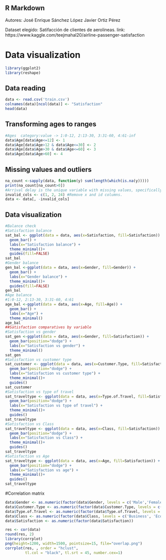 
## R Markdown

Autores:
José Enrique Sánchez López
Javier Ortiz Pérez

Dataset elegido:
Satifacción de clientes de aerolineas.
link: https://www.kaggle.com/teejmahal20/airline-passenger-satisfaction

# Data visualization
```{r}
library(ggplot2)
library(reshape)
```


## Data reading
```{r}
data <- read.csv('train.csv')
colnames(data)[ncol(data)] <- "Satisfaction"
head(data)
```

## Transforming ages to ranges
```{r}
#Ages  category:value -> 1:0-12, 2:13-30, 3:31-60, 4:61-inf
data$Age[data$Age<=12] <- 1
data$Age[data$Age>12 & data$Age<=30] <- 2 
data$Age[data$Age>30 & data$Age<=60] <- 3 
data$Age[data$Age>60] <- 4 
```


## Missing values and outliers
```{r}
na_count <-sapply(data, function(y) sum(length(which(is.na(y)))))
print(na_count[na_count>0])
#Arrival delay is the unique variable with missing values, specifically 310.  We are going to drop it.
invalid_cols <- c(1, 2, 24) #Remove x and id columns.
data <- data[, -invalid_cols]


```

## Data visualization
```{r}
#Balance check
#Satisfaction balance
sat_bal <- ggplot(data = data, aes(x=Satisfaction, fill=Satisfaction)) + 
  geom_bar() + 
  labs(x="Satisfaction balance") +
  theme_minimal()+
  guides(fill=FALSE)
sat_bal
#Gender balance
gen_bal <-ggplot(data = data, aes(x=Gender, fill=Gender)) + 
  geom_bar() + 
  labs(x="Gender balance") +
  theme_minimal()+
  guides(fill=FALSE)
gen_bal
#Age balance
#1:0-12, 2:13-30, 3:31-60, 4:61
age_bal <-ggplot(data = data, aes(x=Age, fill=Age)) + 
  geom_bar() + 
  labs(x="Age") +
  theme_minimal()
age_bal
##Satisfaction comparatives by variable
#Satisfaction vs gender
sat_gen <-ggplot(data = data, aes(x=Gender, fill=Satisfaction)) + 
  geom_bar(position="dodge") + 
  labs(x="Satisfaction vs gender") +
  theme_minimal()
sat_gen
#Satisfaction vs customer type
sat_customer <- ggplot(data = data, aes(x=Customer.Type, fill=Satisfaction)) + 
  geom_bar(position="dodge") + 
  labs(x="Satisfaction vs customer type") +
  theme_minimal()+
  guides()
sat_customer
#Satisfaction vs type of travel
sat_traveltype <- ggplot(data = data, aes(x=Type.of.Travel, fill=Satisfaction)) + 
  geom_bar(position="dodge") + 
  labs(x="Satisfaction vs type of travel") +
  theme_minimal()+
  guides()
sat_traveltype
#Satisfaction vs Class
sat_traveltype <- ggplot(data = data, aes(x=Class, fill=Satisfaction)) + 
  geom_bar(position="dodge") + 
  labs(x="Satisfaction vs Class") +
  theme_minimal()+
  guides()
sat_traveltype
#Satisfaction vs Age
sat_traveltype <- ggplot(data = data, aes(x=Age, fill=Satisfaction)) + 
  geom_bar(position="dodge") + 
  labs(x="Satisfaction vs age") +
  theme_minimal()+
  guides()
sat_traveltype
```


#Correlation matrix
```{r}
data$Gender <- as.numeric(factor(data$Gender, levels = c('Male','Female')))
data$Customer.Type <- as.numeric(factor(data$Customer.Type, levels = c('Loyal Customer','disloyal Customer')))
data$Type.of.Travel <- as.numeric(factor(data$Type.of.Travel, levels = c('Business travel','Personal Travel')))
data$Class <- as.numeric(factor(data$Class, levels = c('Business', 'Eco', 'Eco Plus')))
data$Satisfaction <- as.numeric(factor(data$Satisfaction))


```



```{r}
res <- cor(data)
round(res, 2)
library(corrplot)
png(height=1200, width=1500, pointsize=15, file="overlap.png")
corrplot(res, , order = "hclust", 
         tl.col = "black", tl.srt = 45, number.cex=1)


```




